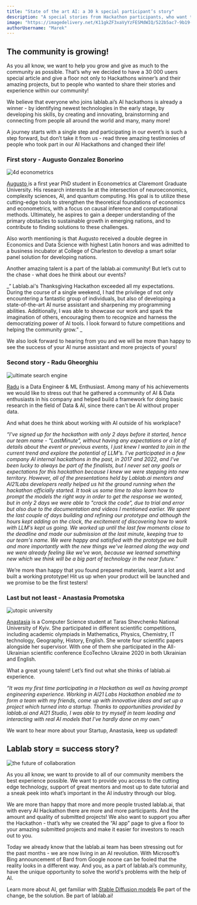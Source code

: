 ```yaml
---
title: "State of the art AI: a 30 k special participant’s story"
description: "A special stories from Hackathon participants, who want to share their lablab.ai experience"
image: "https://imagedelivery.net/K11gkZF3xaVyYzFESMdWIQ/522b5ac7-9b19-42c9-a07a-24a9ab674d00/full"
authorUsername: "Marek"
---
```


## The community is growing!

As you all know, we want to help you grow and give as much to the community as possible. That’s why we decided to have a 30 000 users special article and give a floor not only to Hackathons winner’s and their amazing projects, but to people who wanted to share their stories and experience within our community!

We believe that everyone who joins lablab.ai’s AI hackathons is already a winner - by identifying newest technologies in the early stage, by developing his skills, by creating and innovating, brainstorming and connecting from people all around the world and many, many more!

A journey starts with a single step and participating in our event’s is such a step forward, but don’t take it from us - read three amazing testimonies of people who took part in our AI Hackathons and changed their life!


### First story - Augusto Gonzalez Bonorino 

<Img src="https://imagedelivery.net/K11gkZF3xaVyYzFESMdWIQ/63c8b985-4d55-493e-bdda-1630e5ac7b00/full" alt="4d econometrics" />

[Augusto ](https://www.linkedin.com/in/augustogbono)is a first year PhD student in Econometrics at Claremont Graduate University. His research interests lie at the intersection of neuroeconomics, complexity sciences, AI, and quantum computing. His goal is to utilize these cutting-edge tools to strengthen the theoretical foundations of economics and econometrics, with a focus on causal inference and computational methods. Ultimately, he aspires to gain a deeper understanding of the primary obstacles to sustainable growth in emerging nations, and to contribute to finding solutions to these challenges.

Also worth mentioning is that Augusto received a double degree in Economics and Data Science with highest Latin honors and was admitted to a business incubator at College of Charleston to develop a smart solar panel solution for developing nations. 

Another amazing talent is a part of the lablab.ai community! But let’s cut to the chase - what does he think about our events?

_“ Lablab.ai's Thanksgiving Hackathon exceeded all my expectations. During the course of a single weekend, I had the privilege of not only encountering a fantastic group of individuals, but also of developing a state-of-the-art AI nurse assistant and sharpening my programming abilities. Additionally, I was able to showcase our work and spark the imagination of others, encouraging them to recognize and harness the democratizing power of AI tools. I look forward to future competitions and helping the community grow.” _

We also look forward to hearing from you and we will be more than happy to see the success of your AI nurse assistant and more projects of yours!


### Second story - Radu Gheorghiu

<Img src="https://imagedelivery.net/K11gkZF3xaVyYzFESMdWIQ/56f64d3c-cc35-4ed7-6911-64c1cf92c900/full" alt="ultimate search engine" />

[Radu](https://www.linkedin.com/in/gheorghiuradu/) is a Data Engineer & ML Enthusiast. Among many of his achievements we would like to stress out that he gathered a community of AI & Data enthusiasts in his company and helped build a framework for doing basic research in the field of Data & AI, since there can't be AI without proper data.

And what does he think about working with AI outside of his workplace?

_“I've signed up for the hackathon with only 2 days before it started, hence our team name - "LastMinute", without having any expectations or a lot of details about the event or previous events, I just knew I wanted to join in the current trend and explore the potential of LLM's. I've participated in a few company AI internal hackathons in the past, in 2017 and 2022, and I've been lucky to always be part of the finalists, but I never set any goals or expectations for this hackathon because I knew we were stepping into new territory. However, all of the presentations held by Lablab.ai mentors and AI21Labs developers really helped us hit the ground running when the hackathon officially started. It took us some time to also learn how to prompt the models the right way in order to get the response we wanted, but in only 2 days we were able to "crack the code", due to trial and error but also due to the documentation and videos I mentioned earlier. We spent the last couple of days building and refining our prototype and although the hours kept adding on the clock, the excitement of discovering how to work with LLM's kept us going. We worked up until the last few moments close to the deadline and made our submission at the last minute, keeping true to our team's name. We were happy and satisfied with the prototype we built and more importantly with the new things we've learned along the way and we were already feeling like we've won, because we learned something new which we think will be a big part of technology in the near future.”_

We’re more than happy that you found prepared materials, learnt a lot and built a working prototype! Hit us up when your product will be launched and we promise to be the first testers!


### Last but not least - Anastasia Promotska

<Img src="https://imagedelivery.net/K11gkZF3xaVyYzFESMdWIQ/bbccd95c-d4e2-4985-1772-56edaeece900/full" alt="utopic university" />

[Anastasia](https://www.linkedin.com/in/anastasia-promotska-70aa43222/) is a Computer Science student at Taras Shevchenko National University of Kyiv. She participated in different scientific competitions, including academic olympiads in Mathematics, Physics, Chemistry, IT technology, Geography, History, English. She wrote four scientific papers alongside her supervisor. With one of them she participated in the All-Ukrainian scientific conference EcoTechno Ukraine 2020 in both Ukrainian and English.

What a great young talent! Let’s find out what she thinks of lablab.ai experience.

_“It was my first time participating in a Hackathon as well as having prompt engineering experience. Working in AI21 Labs Hackathon enabled me to form a team with my friends, come up with innovative ideas and set up a project which turned into a startup. Thanks to opportunities provided by lablab.ai and AI21 Studio, I was able to try myself in team leading and interacting with real AI models that I've hardly done on my own.”_

We want to hear more about your Startup, Anastasia, keep us updated!


## Lablab story = success story?

<Img src="https://imagedelivery.net/K11gkZF3xaVyYzFESMdWIQ/35e67de1-6525-41a8-a65c-f6fa2881fd00/full" alt="the future of collaboration" />

As you all know, we want to provide to all of our community members the best experience possible. We want to provide you access to the cutting edge technology, support of great mentors and most up to date tutorial and a sneak peek into what’s important in the AI industry through our blog.

We are more than happy that more and more people trusted lablab.ai, that with every AI Hackathon there are more and more participants. And the amount and quality of submitted projects! We also want to support you after the Hackathon - that’s why we created the “AI app” page to give a floor to your amazing submitted projects and make it easier for investors to reach out to you.

Today we already know that the lablab.ai team has been stressing out for the past months - we are now living in an AI revolution. With Microsoft’s Bing announcement of Bard from Google noone can be fooled that the reality looks in a different way. And you, as a part of lablab.ai’s community, have the unique opportunity to solve the world's problems with the help of AI.

Learn more about AI, get familiar with [Stable Diffusion models](https://lablab.ai/blog/state-of-the-art-ai-stable-diffusion-models)
Be part of the change, be the solution. Be part of lablab.ai! 
